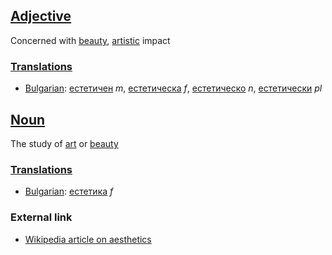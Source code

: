 ==[[Adjective]]==
Concerned with [[beauty]], [[artistic]] impact

===[[Translation]]s===
* [[Bulgarian]]: [[естетичен]] ''m'', [[естетическа]] ''f'', [[естетическо]] ''n'', [[естетически]] ''pl''

==[[Noun]]==
The study of [[art]] or [[beauty]]

===[[Translation]]s===
* [[Bulgarian]]: [[естетика]] ''f''

=== External link ===
* [[w:aesthetics|Wikipedia article on aesthetics]]